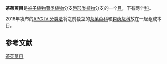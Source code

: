 {{Automatic taxobox
| taxon = Icacinales
| image = Icacina senegalensis MS 4743.JPG
| image_caption = ''Icacina senegalensis''
| authority = Tiegh.
| subdivision_ranks = [[科|科]]
| subdivision = 
* [[茶茱萸科|茶茱萸科]] Icacinaceae
* [[钩药茶科|钩药茶科]] Oncothecaceae
}}

'''茶茱萸目'''是[[被子植物|被子植物]][[菊类植物|菊类植物]]分支[[唇形类植物|唇形类植物]]分支的一个[[目|目]]，下有两个[[科|科]]。

2016年发布的[[APG_IV_分类法|APG IV 分类法]]将之前独立的[[茶茱萸科|茶茱萸科]]和[[钩药茶科|钩药茶科]]放在一起组成本目。{{r|apgiv}}

==参考文献==
{{reflist|refs=
<ref name="apgiv">{{Cite journal |last=Angiosperm Phylogeny Group |year=2016 |title=An update of the Angiosperm Phylogeny Group classification for the orders and families of flowering plants: APG IV |journal=Botanical Journal of the Linnean Society |volume=181 |issue=1 |pages=1–20 |url=http://onlinelibrary.wiley.com/doi/10.1111/boj.12385/abstract |doi=10.1111/boj.12385 |access-date=2016-06-05 |archive-date=2018-03-05 |archive-url=https://web.archive.org/web/20180305111633/http://onlinelibrary.wiley.com/doi/10.1111/boj.12385/abstract |dead-url=no }}</ref>
}}

{{plant-stub}}
{{taxonbar}}

[[Category:茶茱萸目|]]